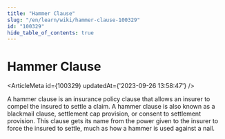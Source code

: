 ```yaml
---
title: "Hammer Clause"
slug: "/en/learn/wiki/hammer-clause-100329"
id: "100329"
hide_table_of_contents: true
---
```



# Hammer Clause

<ArticleMeta id={100329} updatedAt={'2023-09-26 13:58:47'} />
<div className='border-solid border-b border-t-0 my-4 border-[var(--ifm-color-gray-300)]' />

A hammer clause is an insurance policy clause that allows an insurer to compel the insured to settle a claim. A hammer clause is also known as a blackmail clause, settlement cap provision, or consent to settlement provision. This clause gets its name from the power given to the insurer to force the insured to settle, much as how a hammer is used against a nail.
